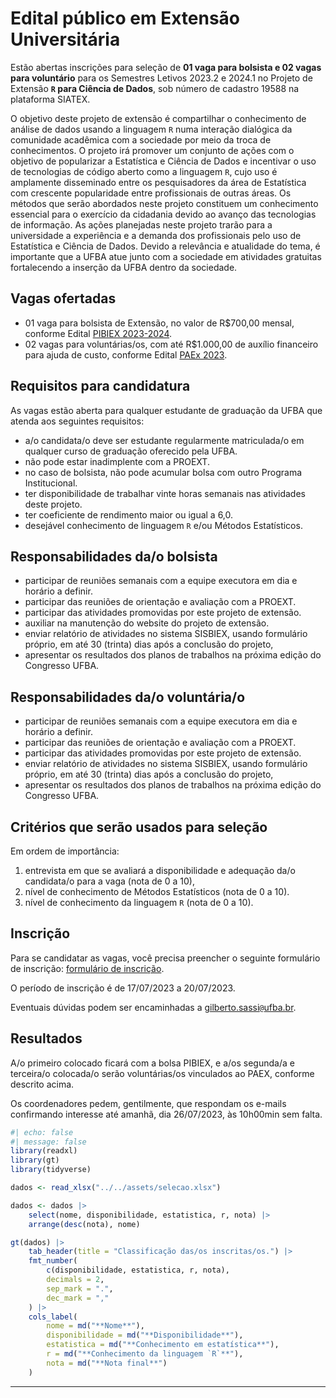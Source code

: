 # Edital público em Extensão Universitária

Estão abertas inscrições para seleção de **01 vaga para bolsista e 02 vagas para voluntário** para os Semestres Letivos 2023.2  e 2024.1 no Projeto de Extensão **`R` para Ciência de Dados**, sob número de cadastro 19588 na plataforma SIATEX. 

O objetivo deste projeto de extensão é compartilhar o conhecimento de análise de dados usando a linguagem `R` numa interação dialógica da comunidade acadêmica com a sociedade por meio da troca de conhecimentos. O projeto irá promover um conjunto de ações com o objetivo de popularizar a Estatística e Ciência de Dados e incentivar o uso de tecnologias de código aberto como a linguagem `R`, cujo uso é amplamente disseminado entre os pesquisadores da área de Estatística com crescente popularidade entre profissionais de outras áreas. Os métodos que serão abordados neste projeto constituem um conhecimento essencial para o exercício da cidadania devido ao avanço das tecnologias de informação. As ações planejadas neste projeto trarão para a universidade a experiência e a demanda dos profissionais pelo uso de Estatística e Ciência de Dados. Devido a relevância e atualidade do tema, é importante que a UFBA atue junto com a sociedade em atividades gratuitas fortalecendo a inserção da UFBA dentro da sociedade.


## Vagas ofertadas

- 01 vaga para bolsista de Extensão, no valor de R$700,00 mensal, conforme Edital [PIBIEX 2023-2024](https://sisbiex.ufba.br/sisbiex//fileAnexoArquivo?n=Sisbiex_E_34.pdf){target="_blank"}.
- 02 vagas para voluntárias/os, com até R$1.000,00 de auxílio financeiro para ajuda de custo, conforme Edital [PAEx 2023](https://sapex.ufba.br/sapex//fileAnexoArquivo?n=Sapex_E_164.pdf){target="_blank"}.



## Requisitos para candidatura

As vagas estão aberta para qualquer estudante de graduação da UFBA que atenda aos seguintes requisitos:

- a/o candidata/o deve ser estudante regularmente matriculada/o em qualquer curso de graduação oferecido pela UFBA.
- não pode estar inadimplente com a PROEXT.
- no caso de bolsista, não pode acumular bolsa com outro Programa Institucional.
- ter disponibilidade de trabalhar vinte horas semanais nas atividades deste projeto.
- ter coeficiente de rendimento maior ou igual a 6,0.
- desejável conhecimento de linguagem `R` e/ou Métodos Estatísticos.


## Responsabilidades da/o bolsista

- participar de reuniões semanais com a equipe executora em dia e horário a definir.
- participar das reuniões de orientação e avaliação com a PROEXT.
- participar das atividades promovidas por este projeto de extensão.
- auxiliar na manutenção do website do projeto de extensão.
- enviar relatório de atividades no sistema SISBIEX, usando formulário próprio, em até 30 (trinta) dias após a conclusão do projeto,
- apresentar os resultados dos planos de trabalhos na próxima edição do Congresso UFBA.


## Responsabilidades da/o voluntária/o

- participar de reuniões semanais com a equipe executora em dia e horário a definir.
- participar das reuniões de orientação e avaliação com a PROEXT.
- participar das atividades promovidas por este projeto de extensão.
- enviar relatório de atividades no sistema SISBIEX, usando formulário próprio, em até 30 (trinta) dias após a conclusão do projeto,
- apresentar os resultados dos planos de trabalhos na próxima edição do Congresso UFBA.


## Critérios que serão usados para seleção

Em ordem de importância:

1. entrevista em que se avaliará a disponibilidade e adequação da/o candidata/o para a vaga (nota de 0 a 10),
2. nível de conhecimento de Métodos Estatísticos (nota de 0 a 10).
3. nível de conhecimento da linguagem `R` (nota de 0 a 10).

## Inscrição

Para se candidatar as vagas, você precisa preencher o seguinte formulário de inscrição: [formulário de inscrição](https://forms.gle/mg3aPbCxxC29bzmY6){target="_blank"}.

O período de inscrição é de 17/07/2023 a 20/07/2023. 

Eventuais dúvidas podem ser encaminhadas a [gilberto.sassi`@`ufba.br](mailto:gilberto.sassi@ufba.br).

## Resultados

A/o primeiro colocado ficará com a bolsa PIBIEX, e a/os segunda/a e terceira/o colocada/o serão voluntárias/os vinculados ao PAEX, conforme descrito acima.

Os coordenadores pedem, gentilmente, que respondam os e-mails confirmando interesse até amanhã, dia 26/07/2023, às 10h00min sem falta.

```r
#| echo: false
#| message: false
library(readxl)
library(gt)
library(tidyverse)

dados <- read_xlsx("../../assets/selecao.xlsx")

dados <- dados |>
    select(nome, disponibilidade, estatistica, r, nota) |>
    arrange(desc(nota), nome)

gt(dados) |>
    tab_header(title = "Classificação das/os inscritas/os.") |>
    fmt_number(
        c(disponibilidade, estatistica, r, nota),
        decimals = 2,
        sep_mark = ".",
        dec_mark = ","
    ) |>
    cols_label(
        nome = md("**Nome**"),
        disponibilidade = md("**Disponibilidade**"),
        estatistica = md("**Conhecimento em estatística**"),
        r = md("**Conhecimento da linguagem `R`**"),
        nota = md("**Nota final**")
    )   
```

---